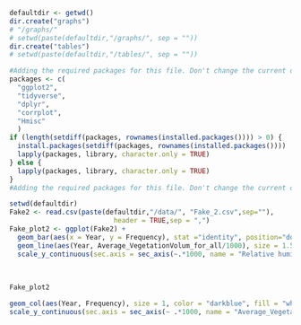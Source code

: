 ```{r}
defaultdir <- getwd()
dir.create("graphs")
# "/graphs/"
# setwd(paste(defaultdir,"/graphs/", sep = ""))
dir.create("tables")
# setwd(paste(defaultdir,"/tables/", sep = ""))


```

```{r, loading packages, include=TRUE, echo=FALSE}
#Adding the required packages for this file. Don't change the current order, and add new packages to the first.
packages <- c(
  "ggplot2", 
  "tidyverse", 
  "dplyr",
  "corrplot",
  "Hmisc"
  ) 
if (length(setdiff(packages, rownames(installed.packages()))) > 0) {
  install.packages(setdiff(packages, rownames(installed.packages())))
  lapply(packages, library, character.only = TRUE)
} else {
  lapply(packages, library, character.only = TRUE)
}
#Adding the required packages for this file. Don't change the current order, and add new packages to the first.

```

```{r}
setwd(defaultdir)
Fake2 <- read.csv(paste(defaultdir,"/data/", "Fake_2.csv",sep=""),
                          header = TRUE,sep = ",")
Fake_plot2 <- ggplot(Fake2) + 
  geom_bar(aes(x = Year, y = Frequency), stat ="identity", position="dodge") + 
  geom_line(aes(Year, Average_VegetationVolum_for_all/1000), size = 1.5, color="red", group = 1) + 
  scale_y_continuous(sec.axis = sec_axis(~.*1000, name = "Relative humidity [%]"))
  
  
  
Fake_plot2

geom_col(aes(Year, Frequency), size = 1, color = "darkblue", fill = "white") +
scale_y_continuous(sec.axis = sec_axis(~ .*1000, name = "Average_VegetationVolum_for_all"))

```



